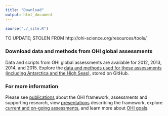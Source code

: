 ```yaml
---
title: "Download"
output: html_document  
---
```


```r
source("./_site.R")
```

TO UPDATE; STOLEN FROM http://ohi-science.org/resources/tools/

### Download data and methods from OHI global assessments

Data and scripts from OHI global assessments are available for 2012, 2013, 2014, and 2015. Explore the <a href="https://github.com/OHI-Science/ohi-global/releases" target="_blank">data and methods used for these assessments (including Antarctica and the High Seas)</a>, stored on GitHub. 

### For more information 

Please see [publications](/resources/publications) about the OHI framework, assessments and supporting research, view [presentations](/resources/downloads) describing the framework, explore [current and on-going assessments](/projects), and learn more about [OHI goals](/goals).

